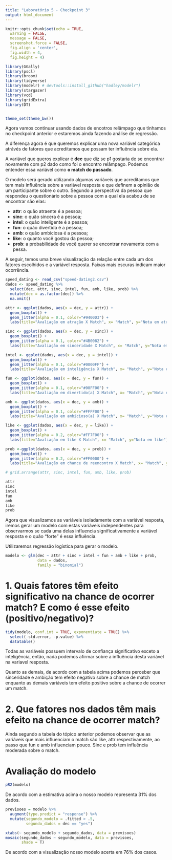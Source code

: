 ```yaml
---
title: "Laboratório 5 - Checkpoint 3"
output: html_document
---
```


```r
knitr::opts_chunk$set(echo = TRUE,
  warning = FALSE,
  message = FALSE,
  screenshot.force = FALSE,
  fig.align = 'center',
  fig.width = 4,
  fig.height = 4)

library(GGally)
library(pscl)
library(broom)
library(tidyverse)
library(modelr) # devtools::install_github("hadley/modelr")
library(stargazer)
library(vcd)
library(gridExtra)
library(DT)


theme_set(theme_bw())

```
Agora vamos continuar usando dados de encotros relâmpago que tínhamos no checkpoint anterior e estaremos ainda fazendo análise de regressão.

A diferença agora é que queremos explicar uma nova variável categórica atrávés de fatores que acreditamos que possam ter influência sobre ela.

A variável que queros explicar é __dec__ que diz se p1 gostaria de se encontrar novamente com p2 dado como foi o encontro relâmpago. Podemos entender essa variável como __o match do passado__.

O modelo será gerado utilizando algumas variáveis que acreditamos que tem mais influência sobre a variável resposta e que definem a opinião de um participante sobre o outro. Segundo a perspectiva da pessoa que respondeu o questionário sobre a pessoa com a qual ela acabou de se encontrar são elas:

* __attr__: o quão atraente é a pessoa;
* __sinc__: o quão sincera é a pessoa;
* __intel__: o quão inteligente é a pessoa;
* __fun__: o quão divertida é a pessoa;
* __amb__: o quão ambiciosa é a pessoa;
* __like__: o quanto você gostou da pessoa;
* __prob__: a probabilidade de você querer se encontrar novamente com a pessa.

A seguir, temos uma breve visualização da relação entre cada um dos fatores escolhidos e a variável resposta. Faixas mais escuras indicam maior ocorrência.
```r
speed_dating <- read_csv("speed-dating2.csv")
dados <- speed_dating %>%
  select(dec, attr, sinc, intel, fun, amb, like, prob) %>%
  mutate(dec = as.factor(dec)) %>%
  na.omit()

attr <- ggplot(dados, aes(x = dec, y = attr)) +
  geom_boxplot() +
  geom_jitter(alpha = 0.1, color="#9400D3") +
  labs(title="Avaliação em atração X Match", x= "Match", y="Nota em atração")

sinc <- ggplot(dados, aes(x = dec, y = sinc)) +
  geom_boxplot() +
  geom_jitter(alpha = 0.1, color="#4B0082") +
  labs(title="Avaliação em sinceridade X Match", x= "Match", y="Nota em sinceridade")

intel <- ggplot(dados, aes(x = dec, y = intel)) +
  geom_boxplot() +
  geom_jitter(alpha = 0.1, color="#0000FF") +
  labs(title="Avaliação em inteligência X Match", x= "Match", y="Nota em inteligência")

fun <- ggplot(dados, aes(x = dec, y = fun)) +
  geom_boxplot() +
  geom_jitter(alpha = 0.1, color="#00FF00") +
  labs(title="Avaliação em divertido(a) X Match", x= "Match", y="Nota em divertido(a)")

amb <- ggplot(dados, aes(x = dec, y = amb)) +
  geom_boxplot() +
  geom_jitter(alpha = 0.1, color="#FFFF00") +
  labs(title="Avaliação em ambicioso(a) X Match", x= "Match", y="Nota em ambicioso(a)")

like <- ggplot(dados, aes(x = dec, y = like)) +
  geom_boxplot() +
  geom_jitter(alpha = 0.2, color="#FF7F00") +
  labs(title="Avaliação em like X Match", x= "Match", y="Nota em like")

prob <-ggplot(dados, aes(x = dec, y = prob)) +
  geom_boxplot() +
  geom_jitter(alpha = 0.2, color="#FF0000") +
  labs(title="Avaliação em chance de reencontro X Match", x= "Match", y="Chance de reencontro")

# grid.arrange(attr, sinc, intel, fun, amb, like, prob)

attr
sinc
intel
fun
amb
like
prob
```

Agora que visualizamos as variáveis isoladamente com a variável resposta, iremos gerar um modelo com estas variáveis independentes para observarmos se cada uma delas influencia significativamente a variável resposta e o quão "forte" é essa influência.

Utilizaremos regressão logística para gerar o modelo.

```r
modelo <- glm(dec ~ attr + sinc + intel + fun + amb + like + prob,
              data = dados,
              family = "binomial")
```

# 1. Quais fatores têm efeito significativo na chance de ocorrer match? E como é esse efeito (positivo/negativo)?

```r
tidy(modelo, conf.int = TRUE, exponentiate = TRUE) %>%
  select(-std.error, -p.value) %>%
  datatable()
```

Todas as variáveis possuem intervalo de confiança significativo exceto a inteligência, então, nada podemos afirmar sobre a influência desta variável na variavel resposta.

Quanto as demais, de acordo com a tabela acima podemos perceber que sinceridade e ambição tem efeito negativo sobre a chance de match enquanto as demais variáveis tem efeito positivo sobre a chance de ocorrer um match.

# 2. Que fatores nos dados têm mais efeito na chance de ocorrer match?

Ainda segundo a tabela do tópico anterior podemos observar que as variáveis que mais influenciam o match são like, attr respectivamente, ao passo que fun e amb influenciam pouco. Sinc e prob tem influência moderada sobre o match.

# Avaliação do modelo
```r
pR2(modelo)
```
De acordo com a estimativa acima o nosso modelo representa 31% dos dados.
```r

previsoes = modelo %>% 
  augment(type.predict = "response") %>% 
  mutate(segundo_modelo = .fitted > .5, 
         segundo_dados = dec == "yes")

xtabs(~ segundo_modelo + segundo_dados, data = previsoes)
mosaic(segundo_dados ~ segundo_modelo, data = previsoes, 
       shade = T)

```

De acordo com a visualização nosso modelo acerta em 76% dos casos.


